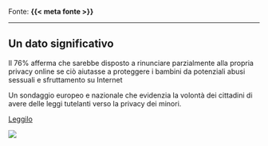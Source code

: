 :::{.fonte}
Fonte: **{{< meta fonte >}}**
:::

---

::: {.callout-tip}
## Un dato significativo
Il 76% afferma che sarebbe disposto a rinunciare parzialmente alla propria privacy online se ciò aiutasse a proteggere i bambini da potenziali abusi sessuali e sfruttamento su Internet
:::

:::{.descrizione}
Un sondaggio europeo e nazionale che evidenzia la volontà dei cittadini di avere delle leggi tutelanti verso la privacy dei minori.
:::

[Leggilo](https://ecpat.org/wp-content/uploads/2023/10/Italy.pdf){.btn-action-primary .btn-action .btn .btn-success .btn-lg}

[![]({{< meta image >}})](https://ecpat.org/wp-content/uploads/2023/10/Italy.pdf)

